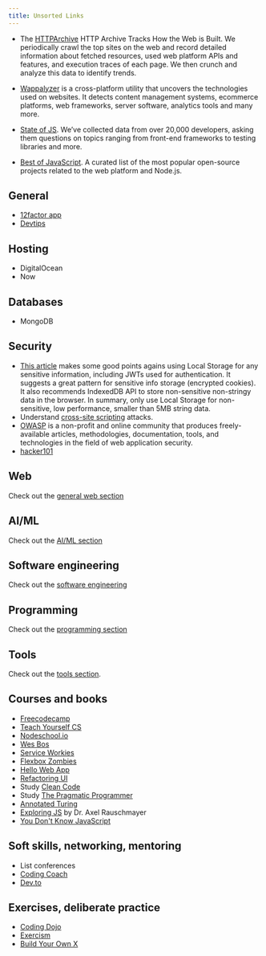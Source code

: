 ```yaml
---
title: Unsorted Links
---
```


- The [HTTPArchive](https://httparchive.org) HTTP Archive Tracks How the Web is
  Built. We periodically crawl the top sites on the web and record detailed
  information about fetched resources, used web platform APIs and features, and
  execution traces of each page. We then crunch and analyze this data to identify
  trends.

- [Wappalyzer](https://www.wappalyzer.com/) is a cross-platform utility that
  uncovers the technologies used on websites. It detects content management
  systems, ecommerce platforms, web frameworks, server software, analytics tools
  and many more.

- [State of JS](https://stateofjs.com/). We’ve collected data from over 20,000
  developers, asking them questions on topics ranging from front-end frameworks to
  testing libraries and more.

- [Best of JavaScript](https://bestofjs.org/). A curated list of the most
  popular open-source projects related to the web platform and Node.js.

## General

- [12factor app](https://12factor.net/)
- [Devtips](https://www.youtube.com/user/DevTipsForDesigners/videos)

## Hosting

- DigitalOcean
- Now

## Databases

- MongoDB

## Security

- [This article](https://www.rdegges.com/2018/please-stop-using-local-storage/)
  makes some good points agains using Local Storage for any sensitive
  information, including JWTs used for authentication. It suggests a great
  pattern for sensitive info storage (encrypted cookies). It also recommends
  IndexedDB API to store non-sensitive non-stringy data in the browser. In
  summary, only use Local Storage for non-sensitive, low performance, smaller
  than 5MB string data.
- Understand [cross-site
  scripting](<https://www.owasp.org/index.php/Cross-site_Scripting_(XSS)>)
  attacks.
- [OWASP](https://www.owasp.org/index.php/Main_Page) is a non-profit and online
  community that produces freely-available articles, methodologies,
  documentation, tools, and technologies in the field of web application
  security.
- [hacker101](https://www.hackerone.com/hacker101)

## Web

Check out the [general web section](/web)

## AI/ML

Check out the [AI/ML section](/ai)

## Software engineering

Check out the [software engineering](/software-engineering)

## Programming

Check out the [programming section](/programming)

## Tools

Check out the [tools section](/tools).

## Courses and books

- [Freecodecamp](https://learn.freecodecamp.org/)
- [Teach Yourself CS](https://teachyourselfcs.com/)
- [Nodeschool.io](https://nodeschool.io/)
- [Wes Bos](https://wesbos.com/courses/)
- [Service Workies](https://serviceworkies.com)
- [Flexbox Zombies](https://mastery.games/p/flexbox-zombies)
- [Hello Web App](https://hellowebbooks.com/)
- [Refactoring UI](https://refactoringui.com/)
- Study [Clean
  Code](https://www.oreilly.com/library/view/clean-code/9780136083238/)
- Study [The Pragmatic
  Programmer](https://pragprog.com/book/tpp/the-pragmatic-programmer)
- [Annotated
  Turing](https://www.amazon.com/Annotated-Turing-Through-Historic-Computability/dp/0470229055)
- [Exploring JS](http://exploringjs.com/) by Dr. Axel Rauschmayer
- [You Don't Know JavaScript](https://github.com/getify/You-Dont-Know-JS)

## Soft skills, networking, mentoring

- List conferences
- [Coding Coach](https://codingcoach.io/)
- [Dev.to](https://dev.to/)

## Exercises, deliberate practice

- [Coding Dojo](http://codingdojo.org/KataCatalogue/)
- [Exercism](https://exercism.io/)
- [Build Your Own X](https://github.com/danistefanovic/build-your-own-x)
